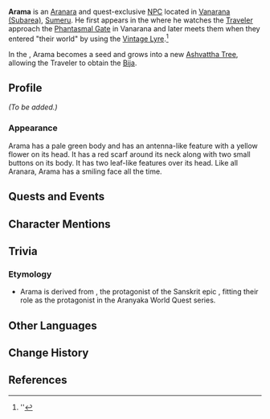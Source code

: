 {{Meta
<!-- Remove this template after adding the missing info -->
|missing_NPC_profile  = yes
}}
{{Character Infobox
|type             = Quest NPC
|group            = Aranara
|image            = NPC Arama.png
|region           = Sumeru
|location         = Sumeru
|affiliation      = 
|title            = 
|deceased         = Became the new [[Ashvattha Tree]] in ''[[For All Children Who Long for Life]]''
|ancestry         = <!-- Clan/family -->
|father           = 
|mother           = 
|spouse           = 
|sibling          = 
|child            = 
|relative         = 
|dialoguereward   = 
}}
'''Arama''' is an [[Aranara]] and quest-exclusive [[NPC]] located in [[Vanarana (Subarea)]], [[Sumeru]]. He first appears in the {{Quest|The World of Aranara}} where he watches the [[Traveler]] approach the [[Phantasmal Gate]] in Vanarana and later meets them when they entered "their world" by using the [[Vintage Lyre]].<ref>{{Ref/Quest|The World of Aranara}}''</ref>

In the {{Quest|For All Children Who Long for Life}}, Arama becomes a seed and grows into a new [[Ashvattha Tree]], allowing the Traveler to obtain the [[Bija]].
<!--
==Location==
<gallery>
NPC Location Arama.png|Arama's location
NPC Location Arama Context.png|Additional context
</gallery>
-->
==Profile==
''(To be added.)''

===Appearance===
Arama has a pale green body and has an antenna-like feature with a yellow flower on its head. It has a red scarf around its neck along with two small buttons on its body. It has two leaf-like features over its head. Like all Aranara, Arama has a smiling face all the time.

==Quests and Events==
{{Quests and Events}}
<!--
==Idle Quotes==
{{Dialogue Start}}
: {{DIcon|Idle}} (Text)
:: {{A|VO Arama 01.ogg}} "(Text)"
{{Dialogue End}}

==Dialogue==
{{StubDialogue}}
{{Dialogue Start}}
:{{Black Screen|Arama}}
:{{DIcon}}
{{Dialogue End}}
<!--
==Event Dialogue==
===Event Name===
{{Dialogue Start}}
:'''Arama:'''
{{Dialogue End}}
-->
==Character Mentions==
{{Character Mentions}}

== Trivia ==
=== Etymology ===
* Arama is derived from {{W|Rama}}, the protagonist of the Sanskrit epic {{W|Ramayana}}, fitting their role as the protagonist in the Aranyaka World Quest series.

==Other Languages==
{{Other Languages
|default_hidden = 1
|en      = Arama
|zhs     = 兰罗摩
|zhs_rm  = Lánluómó
|zht     = 蘭羅摩
|zht_rm  = Lánluómó
|ja      = アランマ
|ja_rm   = Aranma
|ko      = 아란마
|es      = Arama
|fr      = Arama
|ru      = Арама
|th      = Arama
|vi      = Arama
|de      = Arama
|id      = Arama
|pt      = Arama
|tr      = Arama
|it      = Arama
}}

==Change History==
{{Change History|3.0}}

==References==
{{Reflist}}